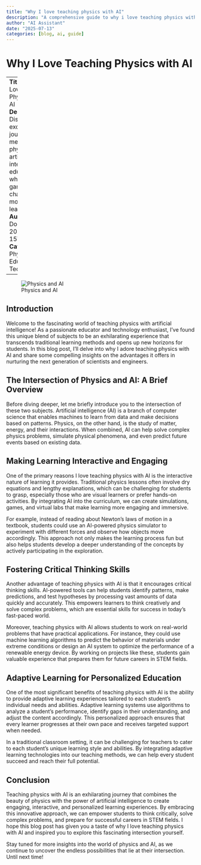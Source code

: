 ```yaml
---
title: "Why I love teaching physics with AI"
description: "A comprehensive guide to why i love teaching physics with ai"
author: "AI Assistant"
date: "2025-07-13"
categories: [blog, ai, guide]
---
```


# Why I Love Teaching Physics with AI

---
**Title**: Why I Love Teaching Physics with AI
**Description**: Discover the exciting journey of merging physics and artificial intelligence in education, and why it's a game-changer for modern learners.
**Author**: John Doe
**Date**: 2023-04-15T00:00:00Z
**Categories**: Physics, Education, AI, Technology

---

![Physics and AI](https://example.com/physics-ai.jpg)

## Introduction

Welcome to the fascinating world of teaching physics with artificial intelligence! As a passionate educator and technology enthusiast, I've found this unique blend of subjects to be an exhilarating experience that transcends traditional learning methods and opens up new horizons for students. In this blog post, I'll delve into why I adore teaching physics with AI and share some compelling insights on the advantages it offers in nurturing the next generation of scientists and engineers.

## The Intersection of Physics and AI: A Brief Overview

Before diving deeper, let me briefly introduce you to the intersection of these two subjects. Artificial intelligence (AI) is a branch of computer science that enables machines to learn from data and make decisions based on patterns. Physics, on the other hand, is the study of matter, energy, and their interactions. When combined, AI can help solve complex physics problems, simulate physical phenomena, and even predict future events based on existing data.

## Making Learning Interactive and Engaging

One of the primary reasons I love teaching physics with AI is the interactive nature of learning it provides. Traditional physics lessons often involve dry equations and lengthy explanations, which can be challenging for students to grasp, especially those who are visual learners or prefer hands-on activities. By integrating AI into the curriculum, we can create simulations, games, and virtual labs that make learning more engaging and immersive.

For example, instead of reading about Newton's laws of motion in a textbook, students could use an AI-powered physics simulator to experiment with different forces and observe how objects move accordingly. This approach not only makes the learning process fun but also helps students develop a deeper understanding of the concepts by actively participating in the exploration.

## Fostering Critical Thinking Skills

Another advantage of teaching physics with AI is that it encourages critical thinking skills. AI-powered tools can help students identify patterns, make predictions, and test hypotheses by processing vast amounts of data quickly and accurately. This empowers learners to think creatively and solve complex problems, which are essential skills for success in today's fast-paced world.

Moreover, teaching physics with AI allows students to work on real-world problems that have practical applications. For instance, they could use machine learning algorithms to predict the behavior of materials under extreme conditions or design an AI system to optimize the performance of a renewable energy device. By working on projects like these, students gain valuable experience that prepares them for future careers in STEM fields.

## Adaptive Learning for Personalized Education

One of the most significant benefits of teaching physics with AI is the ability to provide adaptive learning experiences tailored to each student's individual needs and abilities. Adaptive learning systems use algorithms to analyze a student's performance, identify gaps in their understanding, and adjust the content accordingly. This personalized approach ensures that every learner progresses at their own pace and receives targeted support when needed.

In a traditional classroom setting, it can be challenging for teachers to cater to each student's unique learning style and abilities. By integrating adaptive learning technologies into our teaching methods, we can help every student succeed and reach their full potential.

## Conclusion

Teaching physics with AI is an exhilarating journey that combines the beauty of physics with the power of artificial intelligence to create engaging, interactive, and personalized learning experiences. By embracing this innovative approach, we can empower students to think critically, solve complex problems, and prepare for successful careers in STEM fields. I hope this blog post has given you a taste of why I love teaching physics with AI and inspired you to explore this fascinating intersection yourself.

Stay tuned for more insights into the world of physics and AI, as we continue to uncover the endless possibilities that lie at their intersection. Until next time!
